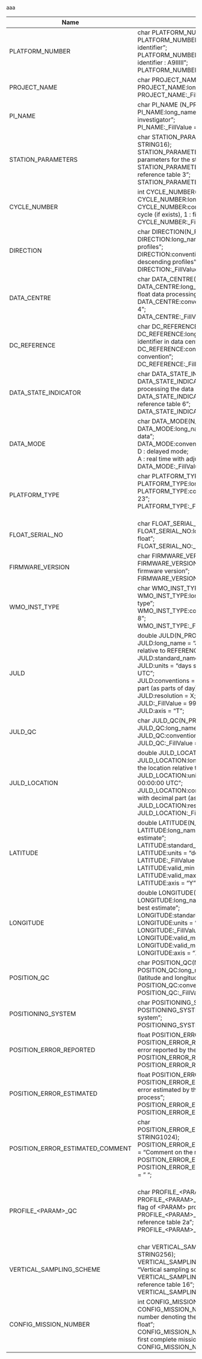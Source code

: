 aaa

| **Name** | **Definition** | **Comment** |
|----------|----------------|-------------|
| PLATFORM\_NUMBER | char PLATFORM\_NUMBER(N\_PROF, STRING8);<br>PLATFORM\_NUMBER:long\_name = "Float unique identifier";<br>PLATFORM\_NUMBER:conventions = "WMO float identifier : A9IIIII";<br>PLATFORM\_NUMBER:\_FillValue = " ";<br> | WMO float identifier.WMO is the World Meteorological Organization.This platform number is unique.Example : 6900045 |
| PROJECT\_NAME | char PROJECT\_NAME(N\_PROF, STRING64);<br>PROJECT\_NAME:long\_name = "Name of the project";<br>PROJECT\_NAME:\_FillValue = " ";<br> | Name of the project which operates the profiling float that performed the profile.Example : “GYROSCOPE” (EU project for ARGO program) |
| PI\_NAME | char PI\_NAME (N\_PROF, STRING64);<br>PI\_NAME:long\_name = "Name of the principal investigator";<br>PI\_NAME:\_FillValue = " ";<br> | Name of the principal investigator responsible for the profiling float. Example: “Julia UITZ”.Valid PI names are listed in reference table R40 ( [https://vocab.nerc.ac.uk/collection/R40/](https://vocab.nerc.ac.uk/collectionsearch_nvs/R40/)). Multiple names can be concatenated, separated by commas. |
| STATION\_PARAMETERS | char STATION\_PARAMETERS(N\_PROF, N\_PARAM, STRING16);<br>STATION\_PARAMETERS:long\_name = "List of available parameters for the station";<br>STATION\_PARAMETERS:conventions = "Argo reference table 3";<br>STATION\_PARAMETERS:\_FillValue = " ";<br> | List of parameters contained in this profile.The parameter names are listed in reference table 3 (https\://vocab.nerc.ac.uk/collection/R03/).Examples : TEMP, PSAL, CNDCTEMP : temperaturePSAL : practical salinityCNDC : conductivity |
| CYCLE\_NUMBER | int CYCLE\_NUMBER(N\_PROF);<br>CYCLE\_NUMBER:long\_name = "Float cycle number";<br>CYCLE\_NUMBER:conventions = "0...N, 0 : launch cycle (if exists), 1 : first complete cycle";<br>CYCLE\_NUMBER:\_FillValue = 99999;<br> | Float cycle number.See §1.6: float cycle definition. |
| DIRECTION | char DIRECTION(N\_PROF);<br>DIRECTION:long\_name = "Direction of the station profiles";<br>DIRECTION:conventions = "A: ascending profiles, D: descending profiles";<br>DIRECTION:\_FillValue = " ";<br> | Type of profile on which measurement occurs.A : ascending profileD : descending profile |
| DATA\_CENTRE | char DATA\_CENTRE(N\_PROF, STRING2);<br>DATA\_CENTRE:long\_name = "Data centre in charge of float data processing";<br>DATA\_CENTRE:conventions = "Argo reference table 4";<br>DATA\_CENTRE:\_FillValue = " ";<br> | Code for the data centre in charge of the float data management.The data centre codes are described in the reference table 4 (https\://vocab.nerc.ac.uk/collection/R04/).Example : “ME" for MEDS |
| DC\_REFERENCE | char DC\_REFERENCE(N\_PROF, STRING32);<br>DC\_REFERENCE:long\_name = "Station unique identifier in data centre";<br>DC\_REFERENCE:conventions = "Data centre convention";<br>DC\_REFERENCE:\_FillValue = " ";<br> | Unique identifier of the profile in the data centre.Data centres may have different identifier schemes.DC\_REFERENCE is therefore not unique across data centres. |
| DATA\_STATE\_INDICATOR | char DATA\_STATE\_INDICATOR(N\_PROF, STRING4);<br>DATA\_STATE\_INDICATOR:long\_name = "Degree of processing the data have passed through";<br>DATA\_STATE\_INDICATOR:conventions = "Argo reference table 6";<br>DATA\_STATE\_INDICATOR:\_FillValue = " ";<br> | Degree of processing the data has passed through.The data state indicator is described in the reference table 6 (https\://vocab.nerc.ac.uk/collection/R06/). |
| DATA\_MODE | char DATA\_MODE(N\_PROF);<br>DATA\_MODE:long\_name = "Delayed mode or real time data";<br>DATA\_MODE:conventions = "R : real time;<br> D : delayed mode;<br> A : real time with adjustment";<br>DATA\_MODE:\_FillValue = " ";<br> | Indicates if the profile contains real time, delayed mode or adjusted data.R : real time dataD : delayed mode dataA : real time data with adjusted values |
| PLATFORM\_TYPE | char PLATFORM\_TYPE(N\_PROF, STRING32);<br>PLATFORM\_TYPE:long\_name = "Type of float";<br>PLATFORM\_TYPE:conventions = "Argo reference table 23";<br>PLATFORM\_TYPE:\_FillValue = " ";<br>  | Type of float listed in reference table 23 (https\://vocab.nerc.ac.uk/collection/R23/).Example: SOLO, APEX, PROVOR, ARVOR, NINJA |
| FLOAT\_SERIAL\_NO | char FLOAT\_SERIAL\_NO(N\_PROF, STRING32);<br>FLOAT\_SERIAL\_NO:long\_name = "Serial number of the float";<br>FLOAT\_SERIAL\_NO:\_FillValue = " ";<br> | Serial number of the float.Example 1679 |
| FIRMWARE\_VERSION | char FIRMWARE\_VERSION(N\_PROF, STRING64);<br>FIRMWARE\_VERSION:long\_name = "Instrument firmware version";<br>FIRMWARE\_VERSION:\_FillValue = " ";<br> | Firmware version of the float.Example : "013108"The dimension STRING32 instead of STRING64 remains accepted. |
| WMO\_INST\_TYPE | char WMO\_INST\_TYPE(N\_PROF, STRING4);<br>WMO\_INST\_TYPE:long\_name = "Coded instrument type”;<br>WMO\_INST\_TYPE:conventions = "Argo reference table 8";<br>WMO\_INST\_TYPE:\_FillValue = " ";<br> | Instrument type from WMO code table 1770.A subset of WMO table 1770 is documented in the reference table 8 (https\://vocab.nerc.ac.uk/collection/R08/).Example : 846 : Webb Research float, Seabird sensor |
| JULD | double JULD(N\_PROF);<br>JULD:long\_name = "Julian day (UTC) of the station relative to REFERENCE\_DATE\_TIME";<br>JULD:standard\_name = "time";<br>JULD:units = "days since 1950-01-01 00:00:00 UTC";<br>JULD:conventions = "Relative julian days with decimal part (as parts of day)";<br>JULD:resolution = X;<br>JULD:\_FillValue = 999999.;<br>JULD:axis = "T";<br> | Julian day of the profile.The integer part represents the day, the decimal part represents the time of the profile.Date and time are in Universal Time.The Julian day is relative to REFERENCE\_DATE\_TIME.Example :18833.8013889885 : July 25 2001 19:14:00 |
| JULD\_QC | char JULD\_QC(N\_PROF);<br>JULD\_QC:long\_name = "Quality on date and time";<br>JULD\_QC:conventions = "Argo reference table 2";<br>JULD\_QC:\_FillValue = " ";<br> | Quality flag on JULD date and time.The flag scale is described in the reference tables 2 (https\://vocab.nerc.ac.uk/collection/RR2/ for real time and https\://vocab.nerc.ac.uk/collection/RD2/ for delayed mode).Example :1: the date and time seems correct. |
| JULD\_LOCATION | double JULD\_LOCATION(N\_PROF);<br>JULD\_LOCATION:long\_name = "Julian day (UTC) of the location relative to REFERENCE\_DATE\_TIME";<br>JULD\_LOCATION:units = "days since 1950-01-01 00:00:00 UTC";<br>JULD\_LOCATION:conventions = "Relative julian days with decimal part (as parts of day)";<br>JULD\_LOCATION:resolution = X;<br>JULD\_LOCATION:\_FillValue = 999999.;<br> | Julian day of the location of the profile.The integer part represents the day, the decimal part represents the time of the profile.Date and time are in Universal Time.The Julian day is relative to REFERENCE\_DATE\_TIME.Example :18833.8013889885 : July 25 2001 19:14:00 |
| LATITUDE | double LATITUDE(N\_PROF);<br>LATITUDE:long\_name = "Latitude of the station, best estimate";<br>LATITUDE:standard\_name = "latitude";<br>LATITUDE:units = "degree\_north";<br>LATITUDE:\_FillValue = 99999.;<br>LATITUDE:valid\_min = -90.;<br>LATITUDE:valid\_max = 90.;<br>LATITUDE:axis = "Y";<br> | Latitude of the profile.Unit : degree northThis field contains the best estimated latitude.The latitude value may be improved in delayed mode.The measured locations of the float are located in the trajectory file.Example : 44.4991 : 44° 29’ 56.76’’ N |
| LONGITUDE | double LONGITUDE(N\_PROF);<br>LONGITUDE:long\_name = "Longitude of the station, best estimate";<br>LONGITUDE:standard\_name = "longitude";<br>LONGITUDE:units = "degree\_east";<br>LONGITUDE:\_FillValue = 99999.;<br>LONGITUDE:valid\_min = -180.;<br>LONGITUDE:valid\_max = 180.;<br>LONGITUDE:axis = "X";<br> | Longitude of the profile.Unit : degree eastThis field contains the best estimated longitude.The longitude value may be improved in delayed mode.The measured locations of the float are located in the trajectory file.Example : 16.7222 : 16° 43’ 19.92’’ E |
| POSITION\_QC | char POSITION\_QC(N\_PROF);<br>POSITION\_QC:long\_name = "Quality on position (latitude and longitude)";<br>POSITION\_QC:conventions = "Argo reference table 2";<br>POSITION\_QC:\_FillValue = " ";<br> | Quality flag on position.The flag on position is set according to (LATITUDE, LONGITUDE) quality.The flag scale is described in the reference tables 2 (<https://vocab.nerc.ac.uk/collection/RR2/> for real time and <https://vocab.nerc.ac.uk/collection/RD2/> for delayed mode).Example: 1: position seems correct. |
| POSITIONING\_SYSTEM | char POSITIONING\_SYSTEM(N\_PROF, STRING8);<br>POSITIONING\_SYSTEM:long\_name = "Positioning system";<br>POSITIONING\_SYSTEM:\_FillValue = " ";<br> | Name of the system in charge of positioning the float locations from reference table 9 (<https://vocab.nerc.ac.uk/collection/R09/>).Examples : ARGOS |
| POSITION\_ERROR\_REPORTED | float POSITION\_ERROR\_REPORTED(N\_PROF);<br>POSITION\_ERROR\_REPORTED:long\_name = "Position error reported by the positioning system";<br>POSITION\_ERROR\_REPORTED:units = "meters";<br>POSITION\_ERROR\_REPORTED:\_FillValue = 99999.;<br> | **This is an optional variable.**Position error reported by the positioning system. |
| POSITION\_ERROR\_ESTIMATED | float POSITION\_ERROR\_ESTIMATED(N\_PROF);<br>POSITION\_ERROR\_ESTIMATED:long\_name = "Position error estimated by the real-time or delayed-mode process";<br>POSITION\_ERROR\_ESTIMATED:units = "meters";<br>POSITION\_ERROR\_ESTIMATED:\_FillValue = 99999.;<br> | **This is an optional variable.** Position error estimated  by the real-time or delayed-mode process. |
| POSITION\_ERROR\_ESTIMATED\_COMMENT | char POSITION\_ERROR\_ESTIMATED\_COMMENT(N\_PROF, STRING1024);<br>POSITION\_ERROR\_ESTIMATED\_COMMENT:long\_name = "Comment on the method used to determine POSITION\_ERROR\_ESTIMATED";<br>POSITION\_ERROR\_ESTIMATED\_COMMENT:\_FillValue = " ";<br> | **This is an optional variable.**Comment on the method used to determine POSITION\_ERROR\_ESTIMATED. |
| PROFILE\_\<PARAM>\_QC | char PROFILE\_\<PARAM>\_QC(N\_PROF);<br>PROFILE\_\<PARAM>\_QC:long\_name = "Global quality flag of \<PARAM> profile";<br>PROFILE\_\<PARAM>\_QC:conventions = "Argo reference table 2a";<br>PROFILE\_\<PARAM>\_QC:\_FillValue = " ";<br> | Global quality flag on the PARAM profile.PARAM is among the STATION\_PARAMETERS.The overall flag is set to indicate the percentage of good data in the profile as described in reference table 2a (<https://vocab.nerc.ac.uk/collection/RP2/>).Example :PROFILE\_TEMP\_QC = A : the temperature profile contains only good valuesPROFILE\_PSAL\_QC = C : the salinity profile contains 50% to 75% good values |
| VERTICAL\_SAMPLING\_SCHEME | char VERTICAL\_SAMPLING\_SCHEME(N\_PROF, STRING256);<br>VERTICAL\_SAMPLING\_SCHEME:long\_name = "Vertical sampling scheme";<br>VERTICAL\_SAMPLING\_SCHEME:conventions = "Argo reference table 16";<br>VERTICAL\_SAMPLING\_SCHEME:\_FillValue = " ";<br> | Use the vertical sampling scheme to differentiate and identify profiles from a single-cycle with different vertical sampling schemes.See reference table 16 (<https://vocab.nerc.ac.uk/collection/R16/>). |
| CONFIG\_MISSION\_NUMBER | int CONFIG\_MISSION\_NUMBER(N\_PROF);<br>CONFIG\_MISSION\_NUMBER:long\_name = " Unique number denoting the missions performed by the float";<br>CONFIG\_MISSION\_NUMBER:conventions = "1...N, 1 : first complete mission";<br>CONFIG\_MISSION\_NUMBER:\_FillValue = 99999;<br> | Unique number of the mission to which this profile belongs.See note on floats with multiple configurations §2.4.6.1.The number 0 (zero) can be used to denote the float’s mission prelude, if it exists. |
